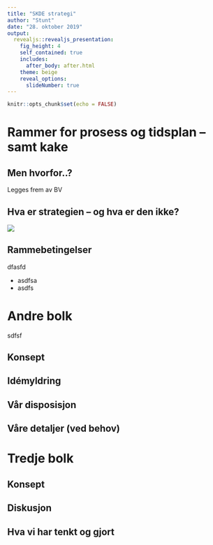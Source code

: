 ```yaml
---
title: "SKDE strategi"
author: "Stunt"
date: "28. oktober 2019"
output:
  revealjs::revealjs_presentation:
    fig_height: 4
    self_contained: true
    includes:
      after_body: after.html
    theme: beige
    reveal_options:
      slideNumber: true
---
```


```r
knitr::opts_chunk$set(echo = FALSE)
```

# Rammer for prosess og tidsplan -- samt kake

## Men hvorfor..?
Legges frem av BV

## Hva er strategien -- og hva er den ikke?

![]('./figs/toc.jpg')



## Rammebetingelser 
dfasfd

- asdfsa
- asdfs

# Andre bolk
sdfsf

## Konsept 

## Idémyldring 

## Vår disposisjon 

## Våre detaljer (ved behov) 


# Tredje bolk 

## Konsept 

## Diskusjon 

## Hva vi har tenkt og gjort 
